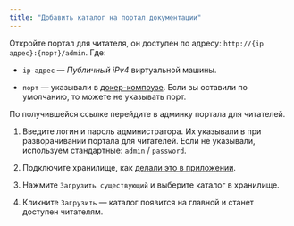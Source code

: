 ```yaml
---
title: "Добавить каталог на портал документации"
---
```


Откройте портал для читателя, он доступен по адресу: `http://{ip адрес}:{порт}/admin`. Где:

* `ip-адрес` — *Публичный iPv4* виртуальной машины.

* `порт` — указывали в [докер-компоузе](https://gram.ax/resources/docs/quick-start/own-server). Если вы оставили по умолчанию, то можете не указывать порт.

По получившейся ссылке перейдите в админку портала для читателей.

1. Введите логин и пароль администратора. Их указывали в при разворачивании портала для читателей. Если не указывали, используем стандартные: `admin` / `password`.

2. Подключите хранилище, как [делали это в приложении](https://gram.ax/resources/docs/quick-start/create-catalog).

3. Нажмите `Загрузить существующий` и выберите каталог в хранилище.

4. Кликните `Загрузить` — каталог появится на главной и станет доступен читателям.